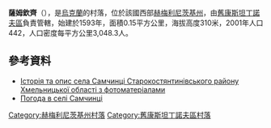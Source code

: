 {{coord|49|35|1|N|27|20|52|E|scale:100000|display=title}}

'''薩姆欽齊'''（{{lang-uk|Самчинці}}），是[[烏克蘭|烏克蘭]]的村落，位於該國西部[[赫梅利尼茨基州|赫梅利尼茨基州]]，由[[舊康斯坦丁諾夫區|舊康斯坦丁諾夫區]]負責管轄，始建於1593年，面積0.15平方公里，海拔高度310米，2001年人口442，人口密度每平方公里3,048.3人。

==參考資料==
* [http://patent.km.ua/ukr/pages/i256 Історія та опис села Самчинці Старокостянтинівського району Хмельницької області з фотоматеріалами] {{Wayback|url=http://patent.km.ua/ukr/pages/i256 |date=20170426215134 }}
* [http://weather.in.ua/ua/hmel'nickaja/23270 Погода в селі Самчинці]{{Wayback|url=http://weather.in.ua/ua/hmel%27nickaja/23270 |date=20111220070626 }}

{{DEFAULTSORT:Самчинці}}
[[Category:赫梅利尼茨基州村落|Category:赫梅利尼茨基州村落]]
[[Category:舊康斯坦丁諾夫區村落|Category:舊康斯坦丁諾夫區村落]]


{{Khmelnytskyi-geo-stub}}